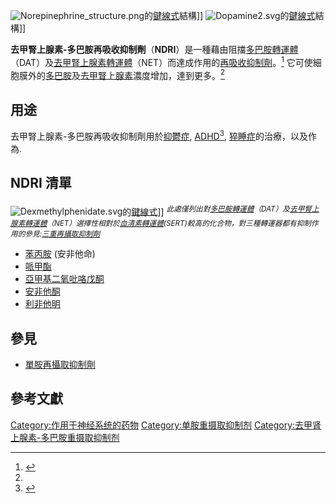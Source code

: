 [[File:Norepinephrine_structure.png|thumb]]的[[鍵線式|鍵線式]]結構]]
[[File:Dopamine2.svg|thumb]]的[[鍵線式|鍵線式]]結構]]

{{medical}}
'''去甲腎上腺素-多巴胺再吸收抑制劑'''（'''NDRI'''）是一種藉由阻擋[[多巴胺轉運體|多巴胺轉運體]]（DAT）及[[去甲腎上腺素轉運體|去甲腎上腺素轉運體]]（NET）而達成作用的[[再吸收抑制劑|再吸收抑制劑]]。<ref name="Stahl2009">{{cite book | author = Stephen M. Stahl | title = Antidepressants | url = http://books.google.com/books?id=aeRdUoZ7PysC&pg=PA73 | accessdate = 10 May 2012 | date = 2 March 2009 | publisher = Cambridge University Press | isbn = 978-0-521-75852-9 | page = 73}}</ref> 它可使細胞膜外的[[多巴胺|多巴胺]]及[[去甲肾上腺素|去甲腎上腺素]]濃度增加，達到更多{{link-en|神經傳導|neurotransmission}}。<ref name="Stahl2009" />
== 用途 ==
去甲腎上腺素-多巴胺再吸收抑制劑用於[[抑鬱症|抑鬱症]], [[注意力不足過動症|ADHD]]<ref>{{Cite journal|PMC=514842|title=A Review of the Neuropharmacology of Bupropion, a Dual Norepinephrine and Dopamine Reuptake Inhibitor
}}</ref>, [[嗜睡症|猝睡症]]的治療，以及作為{{link-en|抗帕金森製劑|Antiparkinson}}.

== NDRI 清單 ==
[[File:Dexmethylphenidate.svg|right]]的[[鍵線式|鍵線式]]]]
<sup>''此處僅列出對[[多巴胺轉運體|多巴胺轉運體]]（DAT）及[[去甲腎上腺素轉運體|去甲腎上腺素轉運體]]（NET）選擇性相對於[[血清素轉運體|血清素轉運體]](SERT)較高的化合物，對三種轉運器都有抑制作用的參見:[[5-羟色胺、去甲肾上腺素和多巴胺再摄取抑制剂|三重再攝取抑制劑]]''</sup>
* [[苯丙胺|苯丙胺]] (安非他命)
* [[哌甲酯|哌甲酯]] 
* [[亞甲基二氧吡咯戊酮|亞甲基二氧吡咯戊酮]] 
* [[安非他酮|安非他酮]] 
* [[利非他明|利非他明]] 

== 參見 ==
* [[單胺再攝取抑制劑|單胺再攝取抑制劑]]

== 參考文獻 ==
{{Reflist}}

[[Category:作用于神经系统的药物|Category:作用于神经系统的药物]]
[[Category:单胺重摄取抑制剂|Category:单胺重摄取抑制剂]]
[[Category:去甲肾上腺素-多巴胺重摄取抑制剂|Category:去甲肾上腺素-多巴胺重摄取抑制剂]]